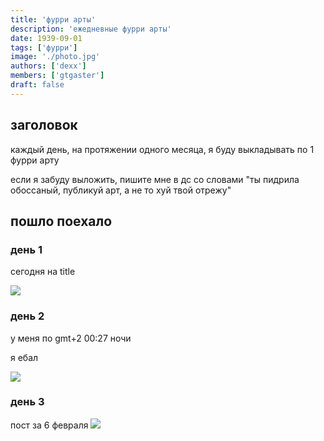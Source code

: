 ```yaml
---
title: 'фурри арты'
description: 'ежедневные фурри арты'
date: 1939-09-01
tags: ['фурри']
image: './photo.jpg'
authors: ['dexx']
members: ['gtgaster']
draft: false
---
```


## заголовок

каждый день, на протяжении одного месяца, я буду выкладывать по 1 фурри арту

если я забуду выложить, пишите мне в дс со словами "ты пидрила обоссаный, публикуй арт, а не то хуй твой отрежу"

## пошло поехало

### день 1

сегодня на title

![](./photo.jpg)

### день 2

у меня по gmt+2 00:27 ночи

я ебал

![](./2.jpg)

### день 3

пост за 6 февраля
![](./aaa.png)

